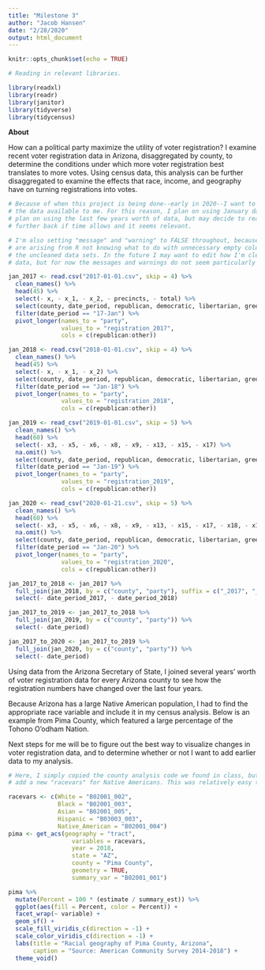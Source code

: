 ```yaml
---
title: "Milestone 3"
author: "Jacob Hansen"
date: "2/28/2020"
output: html_document
---
```


```r
knitr::opts_chunk$set(echo = TRUE)

# Reading in relevant libraries.

library(readxl)
library(readr)
library(janitor)
library(tidyverse)
library(tidycensus)
```

**About**

How can a political party maximize the utility of voter registration? I examine recent voter registration data in Arizona, disaggregated by county, to determine the conditions under which more voter registration best translates to more votes. Using census data, this analysis can be further disaggregated to examine the effects that race, income, and geography have on turning registrations into votes.

```r

# Because of when this project is being done--early in 2020--I want to maximize
# the data available to me. For this reason, I plan on using January data. I
# plan on using the last few years worth of data, but may decide to reach
# further back if time allows and it seems relevant.

# I'm also setting "message" and "warning" to FALSE throughout, because warnings
# are arising from R not knowing what to do with unnecessary empty columns in
# the uncleaned data sets. In the future I may want to edit how I'm cleaning the
# data, but for now the messages and warnings do not seem particularly relevant.

jan_2017 <- read.csv("2017-01-01.csv", skip = 4) %>% 
  clean_names() %>% 
  head(45) %>% 
  select(- x, - x_1, - x_2, - precincts, - total) %>% 
  select(county, date_period, republican, democratic, libertarian, green, other) %>% 
  filter(date_period == "17-Jan") %>% 
  pivot_longer(names_to = "party",
               values_to = "registration_2017",
               cols = c(republican:other))
```

```r
jan_2018 <- read.csv("2018-01-01.csv", skip = 4) %>% 
  clean_names() %>% 
  head(45) %>% 
  select(- x, - x_1, - x_2) %>% 
  select(county, date_period, republican, democratic, libertarian, green, other) %>% 
  filter(date_period == "Jan-18") %>% 
  pivot_longer(names_to = "party",
               values_to = "registration_2018",
               cols = c(republican:other))
```

```r
jan_2019 <- read_csv("2019-01-01.csv", skip = 5) %>% 
  clean_names() %>% 
  head(60) %>% 
  select(- x3, - x5, - x6, - x8, - x9, - x13, - x15, - x17) %>% 
  na.omit() %>% 
  select(county, date_period, republican, democratic, libertarian, green, other) %>% 
  filter(date_period == "Jan-19") %>% 
  pivot_longer(names_to = "party",
               values_to = "registration_2019",
               cols = c(republican:other))
```

```r
jan_2020 <- read_csv("2020-01-21.csv", skip = 5) %>% 
  clean_names() %>% 
  head(60) %>% 
  select(- x3, - x5, - x6, - x8, - x9, - x13, - x15, - x17, - x18, - x19) %>% 
  na.omit() %>% 
  select(county, date_period, republican, democratic, libertarian, green, other) %>% 
  filter(date_period == "Jan-20") %>% 
  pivot_longer(names_to = "party",
               values_to = "registration_2020",
               cols = c(republican:other))
```

```r
jan_2017_to_2018 <- jan_2017 %>% 
  full_join(jan_2018, by = c("county", "party"), suffix = c("_2017", "_2018")) %>% 
  select(- date_period_2017, - date_period_2018)

jan_2017_to_2019 <- jan_2017_to_2018 %>% 
  full_join(jan_2019, by = c("county", "party")) %>% 
  select(- date_period)

jan_2017_to_2020 <- jan_2017_to_2019 %>% 
  full_join(jan_2020, by = c("county", "party")) %>% 
  select(- date_period)
```

Using data from the Arizona Secretary of State, I joined several years' worth of voter registration data for every Arizona county to see how the registration numbers have changed over the last four years.

Because Arizona has a large Native American population, I had to find the appropriate race variable and include it in my census analysis. Below is an example from Pima County, which featured a large percentage of the Tohono O'odham Nation.

Next steps for me will be to figure out the best way to visualize changes in voter registration data, and to determine whether or not I want to add earlier data to my analysis.

```r
# Here, I simply copied the county analysis code we found in class, but I had to
# add a new "racevars" for Native Americans. This was relatively easy to find.

racevars <- c(White = "B02001_002", 
              Black = "B02001_003", 
              Asian = "B02001_005",
              Hispanic = "B03003_003",
              Native_American = "B02001_004")
pima <- get_acs(geography = "tract",
                  variables = racevars, 
                  year = 2018,
                  state = "AZ",
                  county = "Pima County",
                  geometry = TRUE,
                  summary_var = "B02001_001")
```


```r
pima %>%
  mutate(Percent = 100 * (estimate / summary_est)) %>%
  ggplot(aes(fill = Percent, color = Percent)) +
  facet_wrap(~ variable) +
  geom_sf() +
  scale_fill_viridis_c(direction = -1) +
  scale_color_viridis_c(direction = -1) +
  labs(title = "Racial geography of Pima County, Arizona",
       caption = "Source: American Community Survey 2014-2018") +
  theme_void()
```



